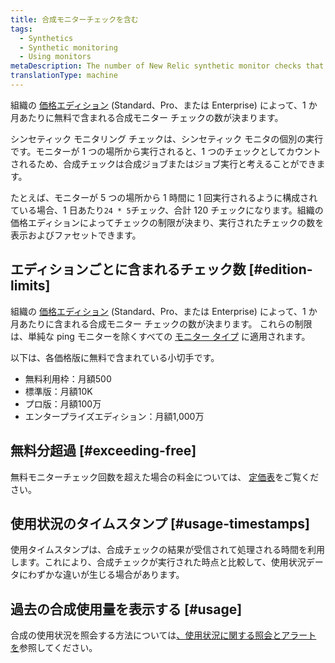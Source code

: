 ```yaml
---
title: 合成モニターチェックを含む
tags:
  - Synthetics
  - Synthetic monitoring
  - Using monitors
metaDescription: The number of New Relic synthetic monitor checks that are included per month with each pricing edition.
translationType: machine
---
```


組織の [価格エディション](/docs/accounts/accounts-billing/new-relic-one-pricing-billing/new-relic-one-pricing-billing/#editions) (Standard、Pro、または Enterprise) によって、1 か月あたりに無料で含まれる合成モニター チェックの数が決まります。

シンセティック モニタリング チェックは、シンセティック モニタの個別の実行です。モニターが 1 つの場所から実行されると、1 つのチェックとしてカウントされるため、合成チェックは合成ジョブまたはジョブ実行と考えることができます。

たとえば、モニターが 5 つの場所から 1 時間に 1 回実行されるように構成されている場合、1 日あたり`24 * 5`チェック、合計 120 チェックになります。組織の価格エディションによってチェックの制限が決まり、実行されたチェックの数を表示およびファセットできます。

## エディションごとに含まれるチェック数 [#edition-limits]

組織の [価格エディション](/docs/accounts/accounts-billing/new-relic-one-pricing-billing/new-relic-one-pricing-billing/#editions) (Standard、Pro、または Enterprise) によって、1 か月あたりに含まれる合成モニター チェックの数が決まります。 これらの制限は、単純な ping モニターを除くすべての [モニター タイプ](/docs/synthetics/synthetic-monitoring/getting-started/types-synthetic-monitors) に適用されます。

以下は、各価格版に無料で含まれている小切手です。

* 無料利用枠：月額500
* 標準版：月額10K
* プロ版：月額100万
* エンタープライズエディション：月額1,000万

## 無料分超過 [#exceeding-free]

無料モニターチェック回数を超えた場合の料金については、 [定価表](/docs/licenses/license-information/usage-plans/new-relic-one-usage-plan-descriptions#list-price)をご覧ください。

## 使用状況のタイムスタンプ [#usage-timestamps]

使用タイムスタンプは、合成チェックの結果が受信されて処理される時間を利用します。これにより、合成チェックが実行された時点と比較して、使用状況データにわずかな違いが生じる場合があります。

## 過去の合成使用量を表示する [#usage]

合成の使用状況を照会する方法については[、使用状況に関する照会とアラート を](/docs/accounts/accounts-billing/new-relic-one-pricing-billing/usage-queries-alerts/#synthetics-usage)参照してください。